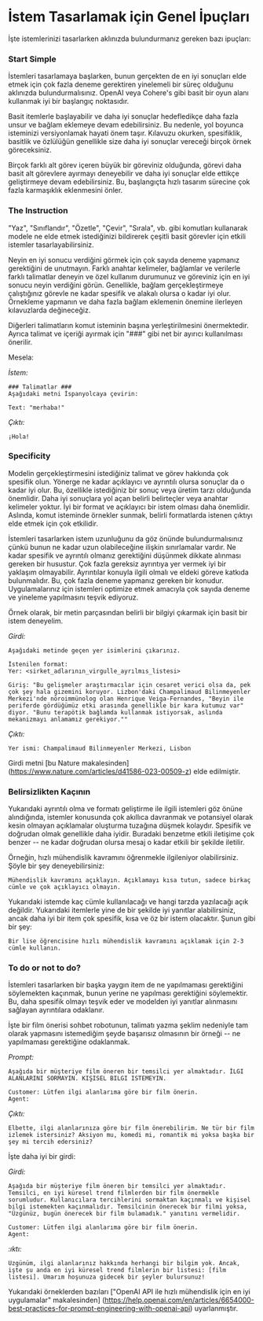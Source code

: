 # İstem Tasarlamak için Genel İpuçları

İşte istemlerinizi tasarlarken aklınızda bulundurmanız gereken bazı ipuçları:


### Start Simple
İstemleri tasarlamaya başlarken, bunun gerçekten de en iyi sonuçları elde etmek için çok fazla deneme gerektiren yinelemeli bir süreç olduğunu aklınızda bulundurmalısınız. OpenAI veya Cohere's gibi basit bir oyun alanı kullanmak iyi bir başlangıç noktasıdır.

Basit itemlerle başlayabilir ve daha iyi sonuçlar hedefledikçe daha fazla unsur ve bağlam eklemeye devam edebilirsiniz. Bu nedenle, yol boyunca isteminizi versiyonlamak hayati önem taşır. Kılavuzu okurken, spesifiklik, basitlik ve özlülüğün genellikle size daha iyi sonuçlar vereceği birçok örnek göreceksiniz.

Birçok farklı alt görev içeren büyük bir göreviniz olduğunda, görevi daha basit alt görevlere ayırmayı deneyebilir ve daha iyi sonuçlar elde ettikçe geliştirmeye devam edebilirsiniz. Bu, başlangıçta hızlı tasarım sürecine çok fazla karmaşıklık eklenmesini önler.

### The Instruction
"Yaz", "Sınıflandır", "Özetle", "Çevir", "Sırala", vb. gibi komutları kullanarak modele ne elde etmek istediğinizi bildirerek çeşitli basit görevler için etkili istemler tasarlayabilirsiniz.

Neyin en iyi sonucu verdiğini görmek için çok sayıda deneme yapmanız gerektiğini de unutmayın. Farklı anahtar kelimeler, bağlamlar ve verilerle farklı talimatlar deneyin ve özel kullanım durumunuz ve göreviniz için en iyi sonucu neyin verdiğini görün. Genellikle, bağlam gerçekleştirmeye çalıştığınız görevle ne kadar spesifik ve alakalı olursa o kadar iyi olur. Örnekleme yapmanın ve daha fazla bağlam eklemenin önemine ilerleyen kılavuzlarda değineceğiz.

Diğerleri talimatların komut isteminin başına yerleştirilmesini önermektedir. Ayrıca talimat ve içeriği ayırmak için "###" gibi net bir ayırıcı kullanılması önerilir.

Mesela:

*İstem:*
```
### Talimatlar ###
Aşağıdaki metni İspanyolcaya çevirin:

Text: "merhaba!"
```

*Çıktı:*
```
¡Hola!
```

### Specificity
Modelin gerçekleştirmesini istediğiniz talimat ve görev hakkında çok spesifik olun. Yönerge ne kadar açıklayıcı ve ayrıntılı olursa sonuçlar da o kadar iyi olur. Bu, özellikle istediğiniz bir sonuç veya üretim tarzı olduğunda önemlidir. Daha iyi sonuçlara yol açan belirli belirteçler veya anahtar kelimeler yoktur. İyi bir format ve açıklayıcı bir istem olması daha önemlidir. Aslında, komut isteminde örnekler sunmak, belirli formatlarda istenen çıktıyı elde etmek için çok etkilidir.

İstemleri tasarlarken istem uzunluğunu da göz önünde bulundurmalısınız çünkü bunun ne kadar uzun olabileceğine ilişkin sınırlamalar vardır. Ne kadar spesifik ve ayrıntılı olmanız gerektiğini düşünmek dikkate alınması gereken bir husustur. Çok fazla gereksiz ayrıntıya yer vermek iyi bir yaklaşım olmayabilir. Ayrıntılar konuyla ilgili olmalı ve eldeki göreve katkıda bulunmalıdır. Bu, çok fazla deneme yapmanız gereken bir konudur. Uygulamalarınız için istemleri optimize etmek amacıyla çok sayıda deneme ve yineleme yapılmasını teşvik ediyoruz.

Örnek olarak, bir metin parçasından belirli bir bilgiyi çıkarmak için basit bir istem deneyelim.

*Girdi:*
```
Aşağıdaki metinde geçen yer isimlerini çıkarınız. 

İstenilen format:
Yer: <sirket_adlarının_virgulle_ayrılmıs_listesi>

Giriş: "Bu gelişmeler araştırmacılar için cesaret verici olsa da, pek çok şey hala gizemini koruyor. Lizbon'daki Champalimaud Bilinmeyenler Merkezi'nde nöroimmünolog olan Henrique Veiga-Fernandes, "Beyin ile periferde gördüğümüz etki arasında genellikle bir kara kutumuz var" diyor. "Bunu terapötik bağlamda kullanmak istiyorsak, aslında mekanizmayı anlamamız gerekiyor.""
```

*Çıktı:*
```
Yer ismi: Champalimaud Bilinmeyenler Merkezi, Lisbon
```

Girdi metni [bu Nature makalesinden] (https://www.nature.com/articles/d41586-023-00509-z) elde edilmiştir.

### Belirsizlikten Kaçının

Yukarıdaki ayrıntılı olma ve formatı geliştirme ile ilgili istemleri göz önüne alındığında, istemler konusunda çok akıllıca davranmak ve potansiyel olarak kesin olmayan açıklamalar oluşturma tuzağına düşmek kolaydır. Spesifik ve doğrudan olmak genellikle daha iyidir. Buradaki benzetme etkili iletişime çok benzer -- ne kadar doğrudan olursa mesaj o kadar etkili bir şekilde iletilir.

Örneğin, hızlı mühendislik kavramını öğrenmekle ilgileniyor olabilirsiniz. Şöyle bir şey deneyebilirsiniz:

```
Mühendislik kavramını açıklayın. Açıklamayı kısa tutun, sadece birkaç cümle ve çok açıklayıcı olmayın.
```

Yukarıdaki istemde kaç cümle kullanılacağı ve hangi tarzda yazılacağı açık değildir. Yukarıdaki itemlerle yine de bir şekilde iyi yanıtlar alabilirsiniz, ancak daha iyi bir item çok spesifik, kısa ve öz bir istem olacaktır. Şunun gibi bir şey:

```
Bir lise öğrencisine hızlı mühendislik kavramını açıklamak için 2-3 cümle kullanın.
```

### To do or not to do?
İstemleri tasarlarken bir başka yaygın item de ne yapılmaması gerektiğini söylemekten kaçınmak, bunun yerine ne yapılması gerektiğini söylemektir. Bu, daha spesifik olmayı teşvik eder ve modelden iyi yanıtlar alınmasını sağlayan ayrıntılara odaklanır.

İşte bir film önerisi sohbet robotunun, talimatı yazma şeklim nedeniyle tam olarak yapmasını istemediğim şeyde başarısız olmasının bir örneği -- ne yapılmaması gerektiğine odaklanmak.

*Prompt:*
```
Aşağıda bir müşteriye film öneren bir temsilci yer almaktadır. İLGI ALANLARINI SORMAYIN. KIŞISEL BILGI ISTEMEYIN.

Customer: Lütfen ilgi alanlarıma göre bir film önerin.
Agent: 
```

*Çıktı:*
```
Elbette, ilgi alanlarınıza göre bir film önerebilirim. Ne tür bir film izlemek istersiniz? Aksiyon mu, komedi mi, romantik mi yoksa başka bir şey mi tercih edersiniz?
```

İşte daha iyi bir girdi:

*Girdi:*
```
Aşağıda bir müşteriye film öneren bir temsilci yer almaktadır. Temsilci, en iyi küresel trend filmlerden bir film önermekle sorumludur. Kullanıcılara tercihlerini sormaktan kaçınmalı ve kişisel bilgi istemekten kaçınmalıdır. Temsilcinin önerecek bir filmi yoksa, "Üzgünüz, bugün önerecek bir film bulamadık." yanıtını vermelidir.

Customer: Lütfen ilgi alanlarıma göre bir film önerin.
Agent:
```

*:ıktı:*
```
Üzgünüm, ilgi alanlarınız hakkında herhangi bir bilgim yok. Ancak, işte şu anda en iyi küresel trend filmlerin bir listesi: [film listesi]. Umarım hoşunuza gidecek bir şeyler bulursunuz!
```

Yukarıdaki örneklerden bazıları ["OpenAI API ile hızlı mühendislik için en iyi uygulamalar" makalesinden] (https://help.openai.com/en/articles/6654000-best-practices-for-prompt-engineering-with-openai-api) uyarlanmıştır.
